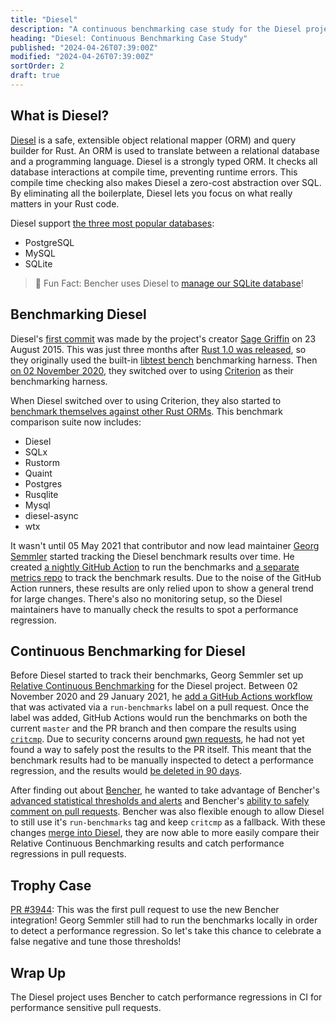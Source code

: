 ```yaml
---
title: "Diesel"
description: "A continuous benchmarking case study for the Diesel project. Learn how they catch performance regressions in CI."
heading: "Diesel: Continuous Benchmarking Case Study"
published: "2024-04-26T07:39:00Z"
modified: "2024-04-26T07:39:00Z"
sortOrder: 2
draft: true
---
```



## What is Diesel?

[Diesel][github diesel] is a safe, extensible object relational mapper (ORM) and query builder for Rust.
An ORM is used to translate between a relational database and a programming language.
Diesel is a strongly typed ORM.
It checks all database interactions at compile time, preventing runtime errors.
This compile time checking also makes Diesel a zero-cost abstraction over SQL.
By eliminating all the boilerplate, Diesel lets you focus on what really matters in your Rust code.

Diesel support [the three most popular databases][stackoverflow databases]:

- PostgreSQL
- MySQL
- SQLite

> 🐰 Fun Fact: Bencher uses Diesel to [manage our SQLite database][sqlite]!

[github diesel]: https://github.com/diesel-rs/diesel
[stackoverflow databases]: https://survey.stackoverflow.co/2023/#most-popular-technologies-database-prof

[sqlite]: /learn/engineering/sqlite-performance-tuning/

## Benchmarking Diesel

Diesel's [first commit][github diesel first commit] was made by the project's creator [Sage Griffin][github sgrif] on 23 August 2015.
This was just three months after [Rust 1.0 was released][rust v1],
so they originally used the built-in [libtest bench][libtest bench] benchmarking harness.
Then [on 02 November 2020][github diesel criterion], they switched over to using [Criterion][criterion] as their benchmarking harness.

When Diesel switched over to using Criterion,
they also started to [benchmark themselves against other Rust ORMs][github diesel bench].
This benchmark comparison suite now includes:

- Diesel
- SQLx
- Rustorm
- Quaint
- Postgres
- Rusqlite
- Mysql
- diesel-async
- wtx

It wasn't until 05 May 2021 that contributor and now lead maintainer
[Georg Semmler][github weiznich] started tracking the Diesel benchmark results over time.
He created [a nightly GitHub Action][github actions diesel metrics] to run the benchmarks
and [a separate metrics repo][github diesel metrics] to track the benchmark results.
Due to the noise of the GitHub Action runners, these results are only relied upon to show a general trend for large changes.
There's also no monitoring setup, so the Diesel maintainers have to manually check the results to spot a performance regression.

[github diesel first commit]: https://github.com/diesel-rs/diesel/commit/b6b65709ae0c4591713d286273afc293f4e36ca1
[github sgrif]: https://github.com/sgrif
[rust v1]: https://blog.rust-lang.org/2015/05/15/Rust-1.0.html
[github diesel criterion]: https://github.com/diesel-rs/diesel/commit/11a989d0ce626d0482939ab3edf9da1fe0591365
[github diesel bench]: https://github.com/diesel-rs/diesel/tree/master/diesel_bench
[github weiznich]: https://github.com/weiznich
[github diesel metrics]: https://github.com/diesel-rs/metrics
[github actions diesel metrics]: https://github.com/diesel-rs/diesel/commit/f585d63ce573259fc848ff2d561fe5e86faadd6e

[libtest bench]: /learn/benchmarking/rust/libtest-bench/
[criterion]: /learn/benchmarking/rust/criterion/

## Continuous Benchmarking for Diesel

Before Diesel started to track their benchmarks,
Georg Semmler set up [Relative Continuous Benchmarking][relative continuous benchmarking] for the Diesel project.
Between 02 November 2020 and 29 January 2021,
he [add a GitHub Actions workflow][github actions diesel benches] that was activated via a `run-benchmarks` label on a pull request.
Once the label was added, GitHub Actions would run the benchmarks on both the current `master` and the PR branch
and then compare the results using [`critcmp`][github critcmp].
Due to security concerns around [pwn requests][github pwn requests], he had not yet found a way to safely post the results to the PR itself.
This meant that the benchmark results had to be manually inspected to detect a performance regression,
and the results would [be deleted in 90 days][github actions logs].

After finding out about [Bencher][bencher],
he wanted to take advantage of Bencher's [advanced statistical thresholds and alerts][thresholds]
and Bencher's [ability to safely comment on pull requests][github actions].
Bencher was also flexible enough to allow Diesel to still use it's `run-benchmarks` tag and keep `critcmp` as a fallback.
With these changes [merge into Diesel][github issue 3849],
they are now able to more easily compare their Relative Continuous Benchmarking results
and catch performance regressions in pull requests.

[github actions diesel benches]: https://github.com/diesel-rs/diesel/commit/6670f96f0ecccd8f28d302299750d6d6a9bd0524
[github pwn requests]: https://securitylab.github.com/research/github-actions-preventing-pwn-requests/
[github critcmp]: https://github.com/BurntSushi/critcmp
[github actions logs]: https://docs.github.com/en/organizations/managing-organization-settings/configuring-the-retention-period-for-github-actions-artifacts-and-logs-in-your-organization
[github issue 3849]: https://github.com/diesel-rs/diesel/pull/3849

[relative continuous benchmarking]: /docs/how-to/track-benchmarks/#relative-continuous-benchmarking
[bencher]: /
[thresholds]: /docs/explanation/thresholds/
[github actions]: /docs/how-to/github-actions/

## Trophy Case

[PR #3944][pr 3944]: This was the first pull request to use the new Bencher integration!
Georg Semmler still had to run the benchmarks locally in order to detect a performance regression.
So let's take this chance to celebrate a false negative and tune those thresholds!

[pr 3944]: https://github.com/diesel-rs/diesel/pull/3944

## Wrap Up

<BencherFooter>
The Diesel project uses Bencher to catch performance regressions in CI for performance sensitive pull requests.
</BencherFooter>